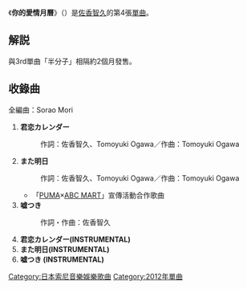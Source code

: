 {{Infobox song
| name       = 你的愛情月曆
| type       = [[單曲|單曲]]
| artist     = [[佐香智久|佐香智久]]
| album      = [[初次見面。_(佐香智久專輯)|初次見面。]]
| B-side     = また明日<br/>嘘つき
| released   = 2012年10月3日
| format     = [[單曲|單曲]]
| genre      = 
| length     = 
| label      = [[SME_Records|SME Records]]
| chart_position = * 週間13位（[[Oricon公信榜|Oricon]]）
| prev_title = [[半分子_(佐香智久歌曲)|半分子]]
| prev_year  = 2012
| next_title = [[我們的歌曲|我們的歌曲]]
| next_year  = 2013
}}
《'''你的愛情月曆'''》（{{lang-ja|君恋カレンダー}}）是[[佐香智久|佐香智久]]的第4張[[單曲|單曲]]。

== 解説 ==
與3rd單曲「半分子」相隔約2個月發售。

== 收錄曲 ==
全編曲：Sorao Mori
#'''君恋カレンダー'''
#: 作詞：佐香智久、Tomoyuki Ogawa／作曲：Tomoyuki Ogawa
#'''また明日'''
#: 作詞：佐香智久、Tomoyuki Ogawa／作曲：Tomoyuki Ogawa
#* 「[[PUMA|PUMA]]×[[ABC_MART|ABC MART]]」宣傳活動合作歌曲
#'''嘘つき '''
#: 作詞・作曲：佐香智久
#'''君恋カレンダー(INSTRUMENTAL)'''
#'''また明日(INSTRUMENTAL)'''
#'''嘘つき (INSTRUMENTAL)'''

{{Single-stub}}
{{DEFAULTSORT:Kimiko ikarenta a}}
[[Category:日本索尼音樂娛樂歌曲|Category:日本索尼音樂娛樂歌曲]]
[[Category:2012年單曲|Category:2012年單曲]]